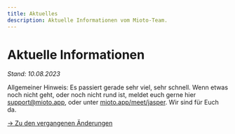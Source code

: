 ```yaml
---
title: Aktuelles
description: Aktuelle Informationen vom Mioto-Team.
---
```


# Aktuelle Informationen

*Stand: 10.08.2023*

Allgemeiner Hinweis: Es passiert gerade sehr viel, sehr schnell. Wenn etwas noch nicht geht, oder noch nicht rund ist, meldet euch gerne hier [support@mioto.app](mailto\:support@mioto.app "support@mioto.app"), oder unter [mioto.app/meet/jasper](https://mioto.app/meet/jasper "Supportgespräch"). Wir sind für Euch da.

[-> Zu den vergangenen Änderungen](/blog "Changelog")
